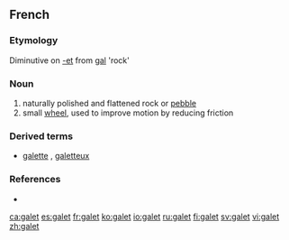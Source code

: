 ==French==

===Etymology===
Diminutive on [[-et]] from {{OF.}} [[gal]] 'rock'

===Noun===
{{fr-noun|m}}

# naturally polished and flattened rock or [[pebble]]
# small [[wheel]], used to improve motion by reducing friction 

===Derived terms===
* [[galette]] {{f}}, [[galetteux]]

===References===
* {{R:NPLarousse}}

[[ca:galet]]
[[es:galet]]
[[fr:galet]]
[[ko:galet]]
[[io:galet]]
[[ru:galet]]
[[fi:galet]]
[[sv:galet]]
[[vi:galet]]
[[zh:galet]]